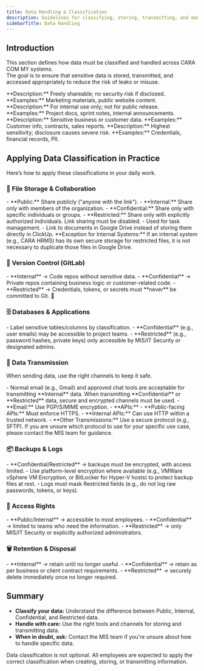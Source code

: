 ```yaml
---
title: Data Handling & Classification
description: Guidelines for classifying, storing, transmitting, and managing data securely across CARA COM MY systems
sidebarTitle: Data Handling
---
```


## Introduction

This section defines how data must be classified and handled across CARA COM MY systems.  
The goal is to ensure that sensitive data is stored, transmitted, and accessed appropriately to reduce the risk of leaks or misuse. 

<CardGroup cols={2}>
  <Card title="Public" icon="unlock" iconType="solid" color="#eeea13ff">
    **Description:** Freely shareable; no security risk if disclosed.
    **Examples:** Marketing materials, public website content.
  </Card>
  <Card title="Internal" icon="building" iconType="solid" color="#3b82f6">
    **Description:** For internal use only; not for public release.
    **Examples:** Project docs, sprint notes, internal announcements.
  </Card>
  <Card
    title="Confidential"
    icon="shield-halved"
    iconType="solid"
    color="#f59e0b"
  >
    **Description:** Sensitive business or customer data. **Examples:** Customer
    info, contracts, sales reports.
  </Card>
  <Card title="Restricted" icon="lock" iconType="solid" color="#ef4444">
    **Description:** Highest sensitivity; disclosure causes severe risk.
    **Examples:** Credentials, financial records, PII.
  </Card>
</CardGroup>

## Applying Data Classification in Practice

Here’s how to apply these classifications in your daily work.

### 📂 File Storage & Collaboration

<CardGroup>
    <Card title="Google Drive">
        - **Public:** Share publicly ("anyone with the link").
        - **Internal:** Share only with members of the organization.
        - **Confidential:** Share only with specific individuals or groups.
        - **Restricted:** Share only with explicitly authorized individuals. Link sharing must be disabled.
    </Card>
    <Card title="ClickUp">
        - Used for task management. 
        - Link to documents in Google Drive instead of storing them directly in ClickUp.
    </Card>
</CardGroup>

<Note>
  **Exception for Internal Systems:** If an internal system (e.g., CARA HRMS) has its own secure storage for restricted files, it is not necessary to duplicate those files in Google Drive.
</Note>

### 💾 Version Control (GitLab)

<Card title="GitLab Repositories" icon="gitlab" iconType="brands">
    - **Internal** → Code repos without sensitive data.
    - **Confidential** → Private repos containing business logic or customer-related code.
    - **Restricted** → Credentials, tokens, or secrets must **never** be committed to Git. 🤫
</Card>

### 🗄️ Databases & Applications

<Card title="Databases and Applications" icon="database" iconType="solid">
    - Label sensitive tables/columns by classification.
    - **Confidential** (e.g., user emails) may be accessible to project teams.
    - **Restricted** (e.g., password hashes, private keys) only accessible by MIS/IT Security or designated admins.
</Card>

### 🚀 Data Transmission

When sending data, use the right channels to keep it safe.

<Steps>
    <Step title="Internal Communication">
        - Normal email (e.g., Gmail) and approved chat tools are acceptable for transmitting **Internal** data.
    </Step>
    <Step title="Secure Channels for Sensitive Data">
        When transmitting **Confidential** or **Restricted** data, secure and encrypted channels must be used.
        - **Email:** Use PGP/S/MIME encryption.
        - **APIs:**
            - **Public-facing APIs:** Must enforce HTTPS.
            - **Internal APIs:** Can use HTTP within a trusted network.
        - **Other Transmissions:** Use a secure protocol (e.g., SFTP).
    </Step>
</Steps>

<Info>
  If you are unsure which protocol to use for your specific use case, please contact the MIS team for guidance.
</Info>

### 📦 Backups & Logs

<Card title="Backups and Logs" icon="archive" iconType="solid">
- **Confidential/Restricted** → backups must be encrypted, with access limited.
- Use platform-level encryption where available (e.g., VMWare vSphere VM Encryption, or BitLocker for Hyper-V hosts) to protect backup files at rest.
- Logs must mask Restricted fields (e.g., do not log raw passwords, tokens, or keys).
</Card>

### 🔑 Access Rights

<Card title="Access Rights" icon="key" iconType="solid">
- **Public/Internal** → accessible to most employees.
- **Confidential** → limited to teams who need the information.
- **Restricted** → only MIS/IT Security or explicitly authorized administrators.
</Card>

### 🗑️ Retention & Disposal

<Card title="Retention & Disposal" icon="trash" iconType="solid">
- **Internal** → retain until no longer useful.
- **Confidential** → retain as per business or client contract requirements.
- **Restricted** → securely delete immediately once no longer required.
</Card>

## Summary

- **Classify your data:** Understand the difference between Public, Internal, Confidential, and Restricted data.
- **Handle with care:** Use the right tools and channels for storing and transmitting data.
- **When in doubt, ask:** Contact the MIS team if you're unsure about how to handle specific data.

<Warning>
  Data classification is not optional. All employees are expected to apply the
  correct classification when creating, storing, or transmitting information.
</Warning>